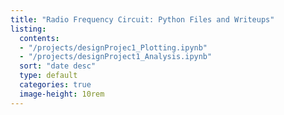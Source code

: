 ```yaml
---
title: "Radio Frequency Circuit: Python Files and Writeups"
listing:
  contents:
  - "/projects/designProjec1_Plotting.ipynb"
  - "/projects/designProject1_Analysis.ipynb"
  sort: "date desc"
  type: default
  categories: true
  image-height: 10rem
---
```

